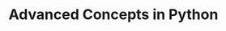 ---
title: Advanced Concepts in Python
description: This is an Introduction to Python Syntax
slug: Advanced-Concepts/introduction
---